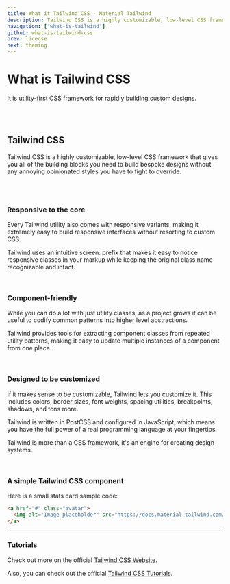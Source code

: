 ```yaml
---
title: What it Tailwind CSS - Material Tailwind
description: Tailwind CSS is a highly customizable, low-level CSS framework that gives you all of the building blocks you need to build bespoke designs without any annoying opinionated styles you have to fight to override.
navigation: ["what-is-tailwind"]
github: what-is-tailwind-css
prev: license
next: theming
---
```


# What is Tailwind CSS

It is utility-first CSS framework for rapidly building custom designs.

<br />
<br />

## Tailwind CSS

Tailwind CSS is a highly customizable, low-level CSS framework that gives you all of the building blocks you need to build bespoke designs without any annoying opinionated styles you have to fight to override.

<br />
<br />

### Responsive to the core

Every Tailwind utility also comes with responsive variants, making it extremely easy to build responsive interfaces without resorting to custom CSS.

Tailwind uses an intuitive screen: prefix that makes it easy to notice responsive
classes in your markup while keeping the original class name recognizable and intact.

<br />

### Component-friendly

While you can do a lot with just utility classes, as a project grows it can be useful to codify common patterns into higher level abstractions.

Tailwind provides tools for extracting component classes from repeated utility patterns,
making it easy to update multiple instances of a component from one place.

<br />

### Designed to be customized

If it makes sense to be customizable, Tailwind lets you customize it. This includes colors, border sizes, font weights, spacing utilities, breakpoints, shadows, and tons more.

Tailwind is written in PostCSS and configured in JavaScript, which means you have
the full power of a real programming language at your fingertips.

Tailwind is more than a CSS framework, it's an engine for creating design systems.

<br />

### A simple Tailwind CSS component

Here is a small stats card sample code:

```html
<a href="#" class="avatar">
  <img alt="Image placeholder" src="https://docs.material-tailwind.com/img/face-2.jpg" />
</a>
```

---

### Tutorials

Check out more on the official <a href="https://tailwindcss.com/?ref=material-tailwind" target="_blank" className="font-medium hover:text-blue-500 transition-colors">Tailwind CSS Website</a>.

Also, you can check out the official <a href="https://tailwindcss.com/docs/installation?ref=material-tailwind" target="_blank" className="font-medium hover:text-blue-500 transition-colors">Tailwind CSS Tutorials</a>.
